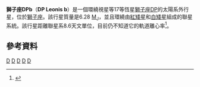 {{Planetbox begin
| name = DP Leonis b
}}
{{Planetbox star
| star = [[獅子座DP|獅子座DP]]
| constell = [[獅子座|獅子座]]
| RA = {{RA|11|17|16}} 
| DEC = {{DEC|+17|57|41}}
| dist_ly = 1304
| dist_pc = 400
| app_mag = 17.5
| class = DA / M5V?
}}
{{Planetbox orbit
| period = 8693
| period_year = 23.8
| semimajor = 8.6
| semimajor_gm = 1290
| semimajor_mas = 21.5
}}
{{Planetbox character
| minimum_mass = 6.28 (± 0.58)
}}
{{Planetbox discovery
| discovery_date = 2009年12月16日
| discoverers = 錢聲幫等
| discovery_method = [[系外行星偵測法#食聯星最小時間|計時法]]
| discovery_status = 已發表論文<ref name="disco-qian" />
}}
{{Planetbox reference
| star = DP+Leo
| planet = b
}}
{{Planetbox end}}

'''獅子座DPb'''（'''DP Leonis b'''）是一個環繞視星等17等恆星[[獅子座DP|獅子座DP]]的太陽系外行星，位於[[獅子座|獅子座]]。該行星質量是6.28 [[木星質量|M<sub>J</sub>]]，並且環繞由[[紅矮星|紅矮星]]和[[白矮星|白矮星]]組成的聯星系統。該行星距離聯星系8.6天文單位，目前仍不知道它的軌道離心率<ref name="disco-qian">{{cite journal |last1=Qian |first1=S.B. |year=2009 |title=DETECTION OF A GIANT EXTRASOLAR PLANET ORBITING THE ECLIPSING POLAR DP LEO |journal=The Astrophysical Journal |volume=708 |issue=1 |pages=L66-L68 |url=http://www.iop.org/EJ/abstract/2041-8205/708/1/L66 |doi=10.1088/2041-8205/708/1/L66 |bibcode=2010ApJ...708L..66Q |access-date=2012-03-20 |archive-date=2020-04-17 |archive-url=https://web.archive.org/web/20200417220752/http://www.iop.org/EJ/abstract/2041-8205/708/1/L66 |dead-url=no }}</ref>。

== 參考資料 ==
{{reflist}}

{{Sky|11|17|16|+|17|57|41|1304}}

[[Category:2009年发现的系外行星|D]]
[[Category:計時法發現的系外行星|D]]
[[Category:类木行星|D]]
[[Category:獅子座|D]]
[[Category:环联星运转行星|D]]

{{extrasolar-planet-stub}}
